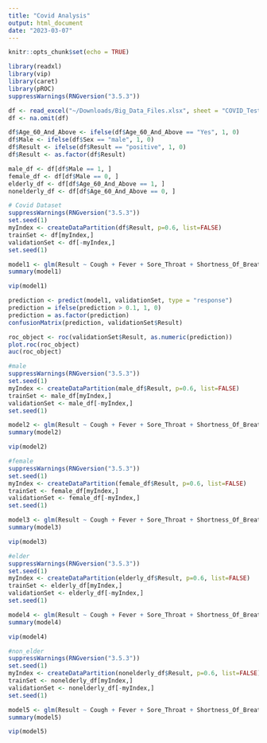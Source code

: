 ```yaml
---
title: "Covid Analysis"
output: html_document
date: "2023-03-07"
---
```


```r
knitr::opts_chunk$set(echo = TRUE)
```

```r
library(readxl)
library(vip)
library(caret)
library(pROC)
suppressWarnings(RNGversion("3.5.3"))
```

```r
df <- read_excel("~/Downloads/Big_Data_Files.xlsx", sheet = "COVID_Testing")
df <- na.omit(df)
```

```r
df$Age_60_And_Above <- ifelse(df$Age_60_And_Above == "Yes", 1, 0)
df$Male <- ifelse(df$Sex == "male", 1, 0)
df$Result <- ifelse(df$Result == "positive", 1, 0)
df$Result <- as.factor(df$Result)
```


```r
male_df <- df[df$Male == 1, ]
female_df <- df[df$Male == 0, ]
elderly_df <- df[df$Age_60_And_Above == 1, ]
nonelderly_df <- df[df$Age_60_And_Above == 0, ]
```


```r
# Covid Dataset
suppressWarnings(RNGversion("3.5.3"))
set.seed(1)
myIndex <- createDataPartition(df$Result, p=0.6, list=FALSE)
trainSet <- df[myIndex,]
validationSet <- df[-myIndex,]
set.seed(1)

model1 <- glm(Result ~ Cough + Fever + Sore_Throat + Shortness_Of_Breath + Headache + Age_60_And_Above + Contact + Male, data = trainSet, family = binomial)
summary(model1)

vip(model1)
```


```r
prediction <- predict(model1, validationSet, type = "response")
prediction = ifelse(prediction > 0.1, 1, 0)
prediction = as.factor(prediction)
confusionMatrix(prediction, validationSet$Result)
```


```r

roc_object <- roc(validationSet$Result, as.numeric(prediction))
plot.roc(roc_object)
auc(roc_object)
```


```r
#male 
suppressWarnings(RNGversion("3.5.3"))
set.seed(1)
myIndex <- createDataPartition(male_df$Result, p=0.6, list=FALSE)
trainSet <- male_df[myIndex,]
validationSet <- male_df[-myIndex,]
set.seed(1)

model2 <- glm(Result ~ Cough + Fever + Sore_Throat + Shortness_Of_Breath + Headache + Age_60_And_Above + Contact, data = trainSet, family = "binomial")
summary(model2)

vip(model2)
```


```r
#female
suppressWarnings(RNGversion("3.5.3"))
set.seed(1)
myIndex <- createDataPartition(female_df$Result, p=0.6, list=FALSE)
trainSet <- female_df[myIndex,]
validationSet <- female_df[-myIndex,]
set.seed(1)

model3 <- glm(Result ~ Cough + Fever + Sore_Throat + Shortness_Of_Breath + Headache + Age_60_And_Above + Contact, data = trainSet, family = "binomial")
summary(model3)

vip(model3)
```


```r
#elder
suppressWarnings(RNGversion("3.5.3"))
set.seed(1)
myIndex <- createDataPartition(elderly_df$Result, p=0.6, list=FALSE)
trainSet <- elderly_df[myIndex,]
validationSet <- elderly_df[-myIndex,]
set.seed(1)

model4 <- glm(Result ~ Cough + Fever + Sore_Throat + Shortness_Of_Breath + Headache + Male + Contact, data = trainSet, family = "binomial")
summary(model4)

vip(model4)
```


```r
#non_elder
suppressWarnings(RNGversion("3.5.3"))
set.seed(1)
myIndex <- createDataPartition(nonelderly_df$Result, p=0.6, list=FALSE)
trainSet <- nonelderly_df[myIndex,]
validationSet <- nonelderly_df[-myIndex,]
set.seed(1)

model5 <- glm(Result ~ Cough + Fever + Sore_Throat + Shortness_Of_Breath + Headache + Male + Contact, data = trainSet, family = "binomial")
summary(model5)

vip(model5)
```